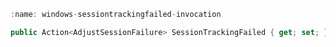 ```c#
:name: windows-sessiontrackingfailed-invocation

public Action<AdjustSessionFailure> SessionTrackingFailed { get; set; }
```
